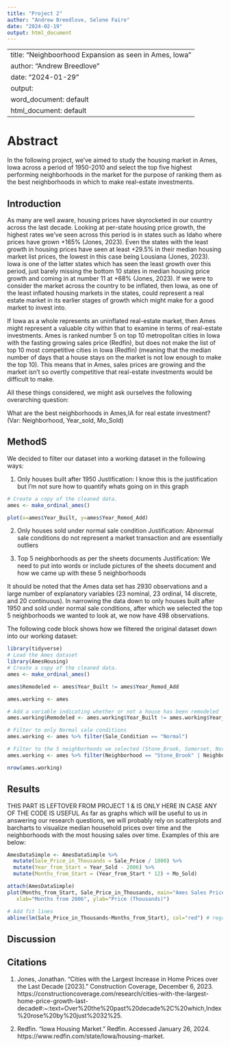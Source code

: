 ```yaml
---
title: "Project 2"
author: "Andrew Breedlove, Selene Faire"
date: "2024-02-19"
output: html_document
---
```


---
title: "Neighboorhood Expansion as seen in Ames, Iowa"
author: "Andrew Breedlove"
date: "2024-01-29"
output:
  word_document: default
  html_document: default
---

# Abstract

In the following project, we've aimed to study the housing market in Ames, Iowa across
a period of 1950-2010 and select the top five highest performing neighborhoods in
the market for the purpose of ranking them as the best neighborhoods in which to make real-estate investments. 

## Introduction

As many are well aware, housing prices have skyrocketed in our country across the
last decade. Looking at per-state housing price growth, the highest rates we've seen 
across this period is in states such as Idaho where prices have grown +165% (Jones, 2023).
Even the states with the least growth in housing prices have seen at least +29.5%
in their median housing market list prices, the lowest in this case being Lousiana (Jones, 2023).
Iowa is one of the latter states which has seen the least growth over this period,
just barely missing the bottom 10 states in median housing price growth and coming
in at number 11 at +68% (Jones, 2023). If we were to consider the market across the 
country to be inflated, then Iowa, as one of the least inflated housing markets in the states, could represent a real estate market in its earlier stages of growth which might make for a good market to invest into.

If Iowa as a whole represents an uninflated real-estate market, then Ames might represent
a valuable city within that to examine in terms of real-estate investments. Ames is ranked number 5 on top 10 metropolitan cities in Iowa with the fasting growing sales price (Redfin), but does not make the list of top 10 most competitive cities in Iowa (Redfin) (meaning that the median number of days that a house stays on the market is not low enough to make the top 10). This means that in Ames, sales prices are growing and the market
isn't so overtly competitive that real-estate investments would be difficult to make.

All these things considered, we might ask ourselves the following overarching question:

What are the best neighborhoods in Ames,IA for real estate investment? (Var: Neighborhood, Year_sold, Mo_Sold)


## MethodS

We decided to filter our dataset into a working dataset in the following ways:

1. Only houses built after 1950
Justification: I know this is the justification but I'm not sure how to quantify
whats going on in this graph
```R
# Create a copy of the cleaned data.
ames <- make_ordinal_ames()

plot(x=ames$Year_Built, y=ames$Year_Remod_Add)
```
2. Only houses sold under normal sale condition
Justification: Abnormal sale conditions do not represent a market transaction and are essentially outliers

3. Top 5 neighborhoods as per the sheets documents
Justification: We need to put into words or include pictures of the sheets document and how we came up with these 5 neighborhoods

It should be noted that the Ames data set has 2930 observations and a large number of explanatory variables (23 nominal, 23 ordinal, 14 discrete, and 20 continuous). 
In narrowing the data down to only houses built after 1950 and sold under normal sale conditions, after which we selected the top 5 neighborhoods we wanted to look at,
we now have 498 observations.

The following code block shows how we filtered the original dataset down into our
working dataset:

```R
library(tidyverse)
# Load the Ames dataset
library(AmesHousing)
# Create a copy of the cleaned data.
ames <- make_ordinal_ames()

ames$Remodeled <- ames$Year_Built != ames$Year_Remod_Add

ames.working <- ames

# Add a variable indicating whether or not a house has been remodeled
ames.working$Remodeled <- ames.working$Year_Built != ames.working$Year_Remod_Add

# Filter to only Normal sale conditions
ames.working <- ames %>% filter(Sale_Condition == "Normal")

# Filter to the 5 neighborhoods we selected (Stone_Brook, Somerset, Northridge_Heights, Bloomington_Heights, Northridge)
ames.working <- ames %>% filter(Neighborhood == "Stone_Brook" | Neighborhood == "Somerset" | Neighborhood == "Northridge_Heights" | Neighborhood == "Greens" | Neighborhood == "Northridge" |  Neighborhood == "Bloomington_Heights" )

nrow(ames.working)

```




## Results

THIS PART IS LEFTOVER FROM PROJECT 1 & IS ONLY HERE IN CASE ANY OF THE CODE IS USEFUL
As far as graphs which will be useful to us in answering our research questions, 
we will probably rely on scatterplots and barcharts to visualize median household 
prices over time and the neighborhoods with the most housing sales over time. 
Examples of this are below:

```R

AmesDataSimple <- AmesDataSimple %>%
  mutate(Sale_Price_in_Thousands = Sale_Price / 1000) %>%
  mutate(Year_from_Start = Year_Sold - 2006) %>%
  mutate(Months_from_Start = (Year_from_Start * 12) + Mo_Sold)

attach(AmesDataSimple)
plot(Months_from_Start, Sale_Price_in_Thousands, main="Ames Sales Price over Time",
   xlab="Months from 2006", ylab="Price (Thousands)")

# Add fit lines
abline(lm(Sale_Price_in_Thousands~Months_from_Start), col="red") # regression line (y~x)
```

## Discussion



## Citations

1. Jones, Jonathan. “Cities with the Largest Increase in Home Prices over the Last Decade [2023].” Construction Coverage, December 6, 2023. https://constructioncoverage.com/research/cities-with-the-largest-home-price-growth-last-decade#:~:text=Over%20the%20past%20decade%2C%20which,Index%20rose%20by%20just%2032%25. 

2. Redfin. “Iowa Housing Market.” Redfin. Accessed January 26, 2024. https://www.redfin.com/state/Iowa/housing-market. 
